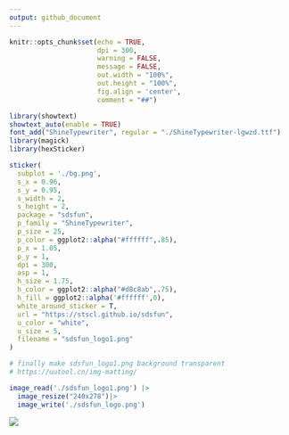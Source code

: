 ```yaml
---
output: github_document
---
```


```r
knitr::opts_chunk$set(echo = TRUE,
                      dpi = 300,
                      warning = FALSE,
                      message = FALSE,
                      out.width = "100%",
                      out.height = "100%",
                      fig.align = 'center',
                      comment = "##")
```

```r
library(showtext)
showtext_auto(enable = TRUE)
font_add("ShineTypewriter", regular = "./ShineTypewriter-lgwzd.ttf")
library(magick)
library(hexSticker)

sticker(
  subplot = './bg.png',
  s_x = 0.96,
  s_y = 0.95,
  s_width = 2,
  s_height = 2,
  package = "sdsfun",
  p_family = "ShineTypewriter",
  p_size = 25,
  p_color = ggplot2::alpha("#ffffff",.85),
  p_x = 1.05,
  p_y = 1,
  dpi = 300,
  asp = 1,
  h_size = 1.75,
  h_color = ggplot2::alpha("#d8c8ab",.75),
  h_fill = ggplot2::alpha('#ffffff',0),
  white_around_sticker = T,
  url = "https://stscl.github.io/sdsfun",
  u_color = "white",
  u_size = 5,
  filename = "sdsfun_logo1.png"
)

# finally make sdsfun_logo1.png background transparent
# https://uutool.cn/img-matting/

image_read('./sdsfun_logo1.png') |> 
  image_resize("240x278")|> 
  image_write('./sdsfun_logo.png')
```


![](./sdsfun_logo.png)